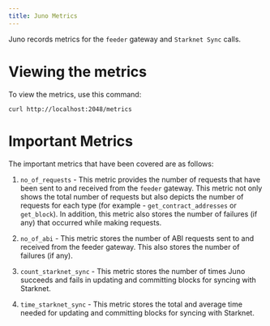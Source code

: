 ```yaml
---
title: Juno Metrics
---
```


Juno records metrics for the `feeder` gateway and `Starknet Sync` calls.

# Viewing the metrics

To view the metrics, use this command:

```
curl http://localhost:2048/metrics
```

# Important Metrics

The important metrics that have been covered are as follows:

1. `no_of_requests` - This metric provides the number of requests that have been sent to and received from the `feeder` gateway. This metric not only shows the total number of requests but also depicts the number of requests for each type (for example - `get_contract_addresses` or `get_block`). In addition, this metric also stores the number of failures (if any) that occurred while making requests.

2. `no_of_abi` - This metric stores the number of ABI requests sent to and received from the feeder gateway. This also stores the number of failures (if any).

3. `count_starknet_sync` - This metric stores the number of times Juno succeeds and fails in updating and committing blocks for syncing with Starknet.

4. `time_starknet_sync` - This metric stores the total and average time needed for updating and committing blocks for syncing with Starknet.
